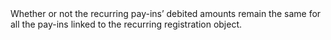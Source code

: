   
<ParamField body="FixedNextAmount" type="boolean" >     
Whether or not the recurring pay-ins’ debited amounts remain the same for all the pay-ins linked to the recurring registration object.  
</ParamField>